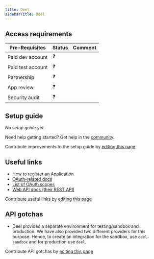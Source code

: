 ```yaml
---
title: Deel
sidebarTitle: Deel
---
```



<Overview />
<PreBuiltTooling />
<PreBuiltUseCases />

## Access requirements
| Pre-Requisites | Status | Comment|
| - | - | - |
| Paid dev account | ❓ |  |
| Paid test account | ❓ |  |
| Partnership | ❓ | |
| App review | ❓ |  |
| Security audit | ❓ | |


## Setup guide

_No setup guide yet._

<Tip>Need help getting started? Get help in the [community](https://nango.dev/slack).</Tip>

<Note>Contribute improvements to the setup guide by [editing this page](https://github.com/nangohq/nango/tree/master/docs-v2/integrations/all/deel.mdx)</Note>


## Useful links

-   [How to register an Application](https://developer.deel.com/docs/oauth2-apps#create-an-app)
-   [OAuth-related docs](https://developer.deel.com/docs/oauth2)
-   [List of OAuth scopes](https://developer.deel.com/docs/scopes-1)
-   [Web API docs (their REST API)](https://developer.deel.com/docs)

<Note>Contribute useful links by [editing this page](https://github.com/nangohq/nango/tree/master/docs-v2/integrations/all/deel.mdx)</Note>

## API gotchas

-   Deel provides a separate environment for testing/sandbox and production. We have also provided two different providers for this purpose. Hence, to create an integration for the sandbox, use `deel-sandbox` and for production use `deel`.

<Note>Contribute API gotchas by [editing this page](https://github.com/nangohq/nango/tree/master/docs-v2/integrations/all/deel.mdx)</Note>
